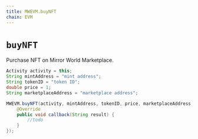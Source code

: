```yaml
---
title: MWEVM.buyNFT
chain: EVM
---
```


# `buyNFT`
Purchase NFT on Mirror World Marketplace.

```java
Activity activity = this;
String mintAddress = "mint address";
String tokenID = "token ID";
double price = 1;
String marketplaceAddress = "marketplace address";

MWEVM.buyNFT(activity, mintAddress, tokenID, price, marketplaceAddress, new MirrorCallback() {
    @Override
    public void callback(String result) {
        //todo
    }
});
```

